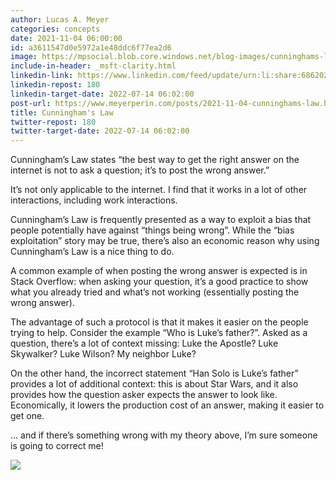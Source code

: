 ```yaml
---
author: Lucas A. Meyer
categories: concepts
date: 2021-11-04 06:00:00
id: a3611547d0e5972a1e48ddc6f77ea2d6
image: https://mpsocial.blob.core.windows.net/blog-images/cunninghams-law.jpg
include-in-header: _msft-clarity.html
linkedin-link: https://www.linkedin.com/feed/update/urn:li:share:6862028173295648769
linkedin-repost: 180
linkedin-target-date: 2022-07-14 06:02:00
post-url: https://www.meyerperin.com/posts/2021-11-04-cunninghams-law.html
title: Cunningham's Law
twitter-repost: 180
twitter-target-date: 2022-07-14 06:02:00
---
```


Cunningham's Law states "the best way to get the right answer on the internet is not to ask a question; it's to post the wrong answer." 

It's not only applicable to the internet. I find that it works in a lot of other interactions, including work interactions. 

Cunningham's Law is frequently presented as a way to exploit a bias that people potentially have against "things being wrong". While the "bias exploitation" story may be true, there's also an economic reason why using Cunningham's Law is a nice thing to do.

A common example of when posting the wrong answer is expected is in Stack Overflow: when asking your question, it's a good practice to show what you already tried and what's not working (essentially posting the wrong answer). 

The advantage of such a protocol is that it makes it easier on the people trying to help. Consider the example "Who is Luke's father?". Asked as a question, there's a lot of context missing: Luke the Apostle? Luke Skywalker? Luke Wilson? My neighbor Luke? 

On the other hand, the incorrect statement "Han Solo is Luke's father" provides a lot of additional context: this is about Star Wars, and it also provides how the question asker expects the answer to look like. Economically, it lowers the production cost of an answer, making it easier to get one.

... and if there's something wrong with my theory above, I'm sure someone is going to correct me!

![](https://mpsocial.blob.core.windows.net/blog-images/cunninghams-law.jpg)


